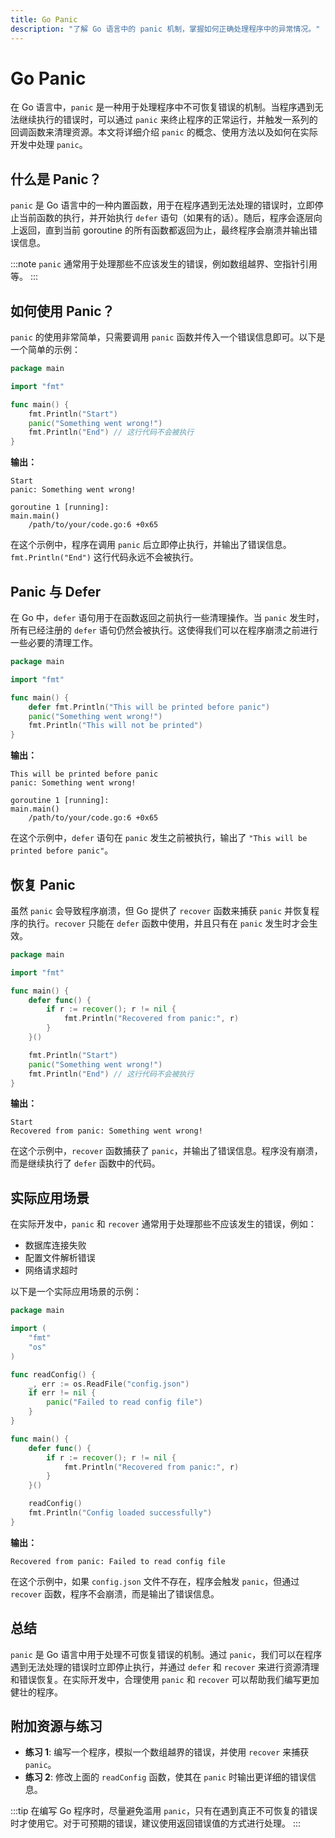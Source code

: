 ```yaml
---
title: Go Panic
description: "了解 Go 语言中的 panic 机制，掌握如何正确处理程序中的异常情况。"
---
```


# Go Panic

在 Go 语言中，`panic` 是一种用于处理程序中不可恢复错误的机制。当程序遇到无法继续执行的错误时，可以通过 `panic` 来终止程序的正常运行，并触发一系列的回调函数来清理资源。本文将详细介绍 `panic` 的概念、使用方法以及如何在实际开发中处理 `panic`。

## 什么是 Panic？

`panic` 是 Go 语言中的一种内置函数，用于在程序遇到无法处理的错误时，立即停止当前函数的执行，并开始执行 `defer` 语句（如果有的话）。随后，程序会逐层向上返回，直到当前 goroutine 的所有函数都返回为止，最终程序会崩溃并输出错误信息。

:::note
`panic` 通常用于处理那些不应该发生的错误，例如数组越界、空指针引用等。
:::

## 如何使用 Panic？

`panic` 的使用非常简单，只需要调用 `panic` 函数并传入一个错误信息即可。以下是一个简单的示例：

```go
package main

import "fmt"

func main() {
    fmt.Println("Start")
    panic("Something went wrong!")
    fmt.Println("End") // 这行代码不会被执行
}
```

**输出：**
```
Start
panic: Something went wrong!

goroutine 1 [running]:
main.main()
    /path/to/your/code.go:6 +0x65
```

在这个示例中，程序在调用 `panic` 后立即停止执行，并输出了错误信息。`fmt.Println("End")` 这行代码永远不会被执行。

## Panic 与 Defer

在 Go 中，`defer` 语句用于在函数返回之前执行一些清理操作。当 `panic` 发生时，所有已经注册的 `defer` 语句仍然会被执行。这使得我们可以在程序崩溃之前进行一些必要的清理工作。

```go
package main

import "fmt"

func main() {
    defer fmt.Println("This will be printed before panic")
    panic("Something went wrong!")
    fmt.Println("This will not be printed")
}
```

**输出：**
```
This will be printed before panic
panic: Something went wrong!

goroutine 1 [running]:
main.main()
    /path/to/your/code.go:6 +0x65
```

在这个示例中，`defer` 语句在 `panic` 发生之前被执行，输出了 `"This will be printed before panic"`。

## 恢复 Panic

虽然 `panic` 会导致程序崩溃，但 Go 提供了 `recover` 函数来捕获 `panic` 并恢复程序的执行。`recover` 只能在 `defer` 函数中使用，并且只有在 `panic` 发生时才会生效。

```go
package main

import "fmt"

func main() {
    defer func() {
        if r := recover(); r != nil {
            fmt.Println("Recovered from panic:", r)
        }
    }()

    fmt.Println("Start")
    panic("Something went wrong!")
    fmt.Println("End") // 这行代码不会被执行
}
```

**输出：**
```
Start
Recovered from panic: Something went wrong!
```

在这个示例中，`recover` 函数捕获了 `panic`，并输出了错误信息。程序没有崩溃，而是继续执行了 `defer` 函数中的代码。

## 实际应用场景

在实际开发中，`panic` 和 `recover` 通常用于处理那些不应该发生的错误，例如：

- 数据库连接失败
- 配置文件解析错误
- 网络请求超时

以下是一个实际应用场景的示例：

```go
package main

import (
    "fmt"
    "os"
)

func readConfig() {
    _, err := os.ReadFile("config.json")
    if err != nil {
        panic("Failed to read config file")
    }
}

func main() {
    defer func() {
        if r := recover(); r != nil {
            fmt.Println("Recovered from panic:", r)
        }
    }()

    readConfig()
    fmt.Println("Config loaded successfully")
}
```

**输出：**
```
Recovered from panic: Failed to read config file
```

在这个示例中，如果 `config.json` 文件不存在，程序会触发 `panic`，但通过 `recover` 函数，程序不会崩溃，而是输出了错误信息。

## 总结

`panic` 是 Go 语言中用于处理不可恢复错误的机制。通过 `panic`，我们可以在程序遇到无法处理的错误时立即停止执行，并通过 `defer` 和 `recover` 来进行资源清理和错误恢复。在实际开发中，合理使用 `panic` 和 `recover` 可以帮助我们编写更加健壮的程序。

## 附加资源与练习

- **练习 1**: 编写一个程序，模拟一个数组越界的错误，并使用 `recover` 来捕获 `panic`。
- **练习 2**: 修改上面的 `readConfig` 函数，使其在 `panic` 时输出更详细的错误信息。

:::tip
在编写 Go 程序时，尽量避免滥用 `panic`，只有在遇到真正不可恢复的错误时才使用它。对于可预期的错误，建议使用返回错误值的方式进行处理。
:::